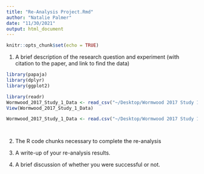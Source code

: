 ```yaml
---
title: "Re-Analysis Project.Rmd"
author: "Natalie Palmer"
date: "11/30/2021"
output: html_document
---
```


```r
knitr::opts_chunk$set(echo = TRUE)
```

1. A brief description of the research question and experiment (with citation to the paper, and link to find the data) 
```r
library(papaja)
library(dplyr)
library(ggplot2)

library(readr)
Wormwood_2017_Study_1_Data <- read_csv("~/Desktop/Wormwood 2017 Study 1 Data.csv")
View(Wormwood_2017_Study_1_Data)

Wormwood_2017_Study_1_Data <- read.csv("~/Desktop/Wormwood 2017 Study 1 Data.csv")




```

2. The R code chunks necessary to complete the re-analysis

3. A write-up of your re-analysis results.

4. A brief discussion of whether you were successful or not.
